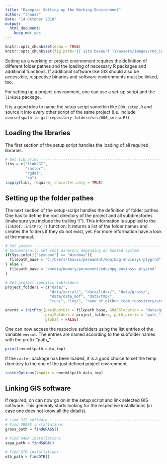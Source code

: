 ```yaml
---
title: "Example: Setting up the Working Environment"
author: "tnauss"
date: "14 Oktober 2018"
output: 
  html_document: 
    keep_md: yes
---
```


```r
knitr::opts_chunk$set(echo = TRUE)
knitr::opts_chunk$set(fig.path='{{ site.baseurl }}/assets/images/rmd_images/e01-01/')
```

Setting up a working or project environment requires the definition of different folder pathes and the loading of necessary R packages and additional functions. If additional software like GIS should also be accessible, respective binaries and software environments must be linked, too.

For setting up a project environment, one can use a set-up script and the `link2GI` package. 

It is a good idea to name the setup script somethin like `000_setup.R` and source it into every other script of the same project (i.e. include `source(<path-to-git-repository-folder>/src/000_setup.R)`)

## Loading the libraries
The first section of the setup script handles the loading of all required libraries.
```r
# Set libraries ----------------------------------------------------------------
libs = c("link2GI",
         "raster",
         "rgdal",
         "sp")
lapply(libs, require, character.only = TRUE)
```


## Setting up the folder pathes
The next section of the setup-script handles the definition of folder pathes. One has to define the root directory of the project and all subdirectories (make sure you include the trailing "/"). This information is supplied to the `link2GI::initProj()` function. It returns a list of the folder names and creates the folders if they do not exist, yet. For more information have a look at the manual.

```r
# Set pathes -------------------------------------------------------------------
# Automatically set root direcory depending on booted system
if(Sys.info()["sysname"] == "Windows"){
  filepath_base = "C:/Users/tnauss/permanent/edu/mpg-envinsys-plygrnd"
} else {
  filepath_base = "/media/memory/permanent/edu/mpg-envinsys-plygrnd"
}

# Set project specific subfolders
project_folders = c("data/", 
                    "data/aerial/", "data/lidar/", "data/grass/", 
                    "data/data_mof", "data/tmp/", 
                    "run/", "log/", "name_of_github_team_repository/src/")

envrmt = initProj(projRootDir = filepath_base, GRASSlocation = "data/grass",
                  projFolders = project_folders, path_prefix = "path_", 
                  global = FALSE)
```
One can now access the respecive sufolders using the list entries of the variable `envrmt`. The entries are named according to the subfolder names with the prefix "path_".
```r
print(envrmt$path_data_tmp)
```

If the `raster` package has been loaded, it is a good choice to set the temp directory to the one of the just defined project environment.
```r
rasterOptions(tmpdir = envrmt$path_data_tmp)
```


## Linking GIS software
If required, on can now go on in the setup script and link selected GIS software. This generaly starts looking for the respective installations (in case one does not know all the details).
```r
# Link GIS software ------------------------------------------------------------
# Find GRASS installations
grass_path = findGRASS()

# Find SAGA installations
saga_path = findSAGA()

# Find OTB installations
otb_path = findOTB()
```
